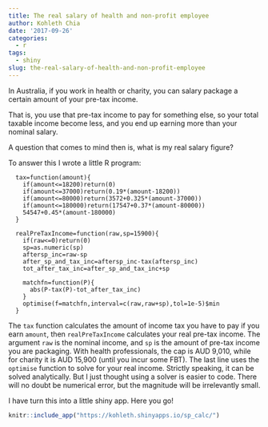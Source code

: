 ```yaml
---
title: The real salary of health and non-profit employee
author: Kohleth Chia
date: '2017-09-26'
categories:
  - r
tags:
  - shiny
slug: the-real-salary-of-health-and-non-profit-employee
---
```



In Australia, if you work in health or charity, you can salary package a certain amount of your pre-tax income.

That is, you use that pre-tax income to pay for something else, so your total taxable income become less, and you end up earning more than your nominal salary.

A question that comes to mind then is, what is my real salary figure?

To answer this I wrote a little R program:

```
  tax=function(amount){
    if(amount<=18200)return(0)
    if(amount<=37000)return(0.19*(amount-18200))
    if(amount<=80000)return(3572+0.325*(amount-37000))
    if(amount<=180000)return(17547+0.37*(amount-80000))
    54547+0.45*(amount-180000)
  }

  realPreTaxIncome=function(raw,sp=15900){
    if(raw<=0)return(0)
    sp=as.numeric(sp)
    aftersp_inc=raw-sp
    after_sp_and_tax_inc=aftersp_inc-tax(aftersp_inc)
    tot_after_tax_inc=after_sp_and_tax_inc+sp

    matchfn=function(P){
      abs(P-tax(P)-tot_after_tax_inc)
    }
    optimise(f=matchfn,interval=c(raw,raw+sp),tol=1e-5)$min
  }
```

The `tax` function calculates the amount of income tax you have to pay if you earn `amount`, then `realPreTaxIncome` calculates your real pre-tax income. The argument `raw` is the nominal income, and `sp` is the amount of pre-tax income you are packaging. With health professionals, the cap is AUD 9,010, while for charity it is AUD 15,900 (until you incur some FBT).
The last line uses the `optimise` function to solve for your real income. Strictly speaking, it can be solved analytically. But I just thought using a solver is easier to code. There will no doubt be numerical error, but the magnitude will be irrelevantly small.

I have turn this into a little shiny app. Here you go!

```r
knitr::include_app("https://kohleth.shinyapps.io/sp_calc/")
```